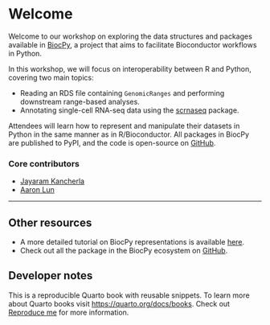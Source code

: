 # Welcome

Welcome to our workshop on exploring the data structures and packages 
available in [BiocPy](https://github.com/biocpy), a project that aims 
to facilitate Bioconductor workflows in Python. 

In this workshop, we will focus on interoperability between R and Python, covering two main topics:

- Reading an RDS file containing `GenomicRanges` and performing downstream range-based analyses.
- Annotating single-cell RNA-seq data using the [scrnaseq](https://github.com/biocpy/scrnaseq) package.

Attendees will learn how to represent and manipulate their datasets in Python 
in the same manner as in R/Bioconductor. 
All packages in BiocPy are published to PyPI, and the code is open-source 
on [GitHub](https://github.com/BiocPy).


### Core contributors

- [Jayaram Kancherla](https://github.com/jkanche)
- [Aaron Lun](https://github.com/LTLA)

----

## Other resources

- A more detailed tutorial on BiocPy representations is available [here](https://biocpy.github.io/tutorial/).
- Check out all the package in the BiocPy ecosystem on [GitHub](https://github.com/biocpy).

## Developer notes

This is a reproducible Quarto book with reusable snippets. To learn more about Quarto books visit <https://quarto.org/docs/books>. Check out [Reproduce me](./chapters/sessioninfo.qmd) for more information.